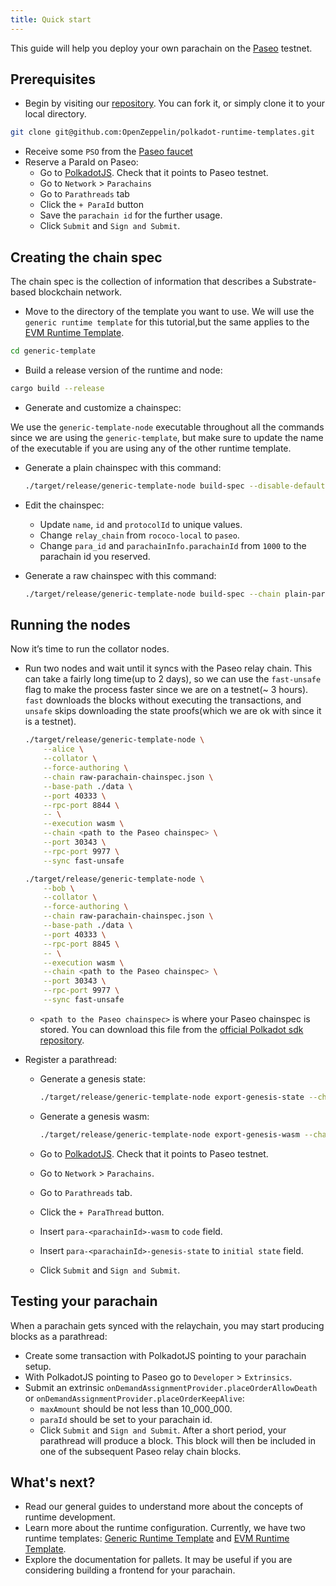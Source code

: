 ```yaml
---
title: Quick start
---
```


This guide will help you deploy your own parachain on the [Paseo](https://github.com/paseo-network) testnet.

## Prerequisites
* Begin by visiting our [repository](https://github.com/OpenZeppelin/polkadot-runtime-templates). You can fork it, or simply clone it to your local directory.
```bash
git clone git@github.com:OpenZeppelin/polkadot-runtime-templates.git
```
* Receive some `PSO` from the [Paseo faucet](https://paritytech.github.io/polkadot-testnet-faucet/)
* Reserve a ParaId on Paseo:
  * Go to [PolkadotJS](https://polkadot.js.org/apps). Check that it points to Paseo testnet.
  * Go to `Network` > `Parachains`
  * Go to `Parathreads` tab
  * Click the `+ ParaId` button
  * Save the `parachain id` for the further usage.
  * Click `Submit` and `Sign and Submit`.

## Creating the chain spec
The chain spec is the collection of information that describes a Substrate-based blockchain network.

* Move to the directory of the template you want to use. We will use the `generic runtime template` for this tutorial,but the same applies to the [EVM Runtime Template](runtimes/evm.mdx).
```bash
cd generic-template
```
* Build a release version of the runtime and node:
```bash
cargo build --release
```
* Generate and customize a chainspec:

<Callout>


We use the `generic-template-node` executable throughout all the commands since we are using the `generic-template`, but make sure to update the name of the executable if you are using any of the other runtime template.

</Callout>

* Generate a plain chainspec with this command:

  ```bash
  ./target/release/generic-template-node build-spec --disable-default-bootnode > plain-parachain-chainspec.json
  ```
* Edit the chainspec:
  * Update `name`, `id` and `protocolId` to unique values.
  * Change `relay_chain` from `rococo-local` to `paseo`.
  * Change `para_id` and `parachainInfo.parachainId` from `1000` to the parachain id you reserved.
* Generate a raw chainspec with this command:

  ```bash
  ./target/release/generic-template-node build-spec --chain plain-parachain-chainspec.json --disable-default-bootnode --raw > raw-parachain-chainspec.json
  ```

## Running the nodes
Now it’s time to run the collator nodes.

* Run two nodes and wait until it syncs with the Paseo relay chain. This can take a fairly long time(up to 2 days), so we can use the `fast-unsafe` flag to make the process faster since we are on a testnet(~ 3 hours). `fast` downloads the blocks without executing the transactions, and `unsafe` skips downloading the state proofs(which we are ok with since it is a testnet).

  ```bash
  ./target/release/generic-template-node \
      --alice \
      --collator \
      --force-authoring \
      --chain raw-parachain-chainspec.json \
      --base-path ./data \
      --port 40333 \
      --rpc-port 8844 \
      -- \
      --execution wasm \
      --chain <path to the Paseo chainspec> \
      --port 30343 \
      --rpc-port 9977 \
      --sync fast-unsafe
  ```

  ```bash
  ./target/release/generic-template-node \
      --bob \
      --collator \
      --force-authoring \
      --chain raw-parachain-chainspec.json \
      --base-path ./data \
      --port 40333 \
      --rpc-port 8845 \
      -- \
      --execution wasm \
      --chain <path to the Paseo chainspec> \
      --port 30343 \
      --rpc-port 9977 \
      --sync fast-unsafe
  ```
  * `<path to the Paseo chainspec>` is where your Paseo chainspec is stored. You can download this file from the [official Polkadot sdk repository](https://github.com/paritytech/polkadot-sdk/blob/release-polkadot-v1.10.0/polkadot/node/service/chain-specs/paseo.json).
* Register a parathread:
  * Generate a genesis state:

    ```bash
    ./target/release/generic-template-node export-genesis-state --chain raw-parachain-chainspec.json para-<parachainId>-genesis-state
    ```
  * Generate a genesis wasm:

    ```bash
    ./target/release/generic-template-node export-genesis-wasm --chain raw-parachain-chainspec.json para-<parachainId>-wasm
    ```
  * Go to [PolkadotJS](https://polkadot.js.org/apps). Check that it points to Paseo testnet.
  * Go to `Network` > `Parachains`.
  * Go to `Parathreads` tab.
  * Click the `+ ParaThread` button.
  * Insert `para-<parachainId>-wasm` to `code` field.
  * Insert `para-<parachainId>-genesis-state` to `initial state` field.
  * Click `Submit` and `Sign and Submit`.

## Testing your parachain

When a parachain gets synced with the relaychain, you may start producing blocks as a parathread:

* Create some transaction with PolkadotJS pointing to your parachain setup.
* With PolkadotJS pointing to Paseo go to `Developer` > `Extrinsics`.
* Submit an extrinsic `onDemandAssignmentProvider.placeOrderAllowDeath` or `onDemandAssignmentProvider.placeOrderKeepAlive`:
  * `maxAmount` should be not less than 10_000_000.
  * `paraId` should be set to your parachain id.
  * Click `Submit` and `Sign and Submit`.
  After a short period, your parathread will produce a block. This block will then be included in one of the subsequent Paseo relay chain blocks.

## What's next?

* Read our general guides to understand more about the concepts of runtime development.
* Learn more about the runtime configuration. Currently, we have two runtime templates: [Generic Runtime Template](runtimes/generic.mdx) and [EVM Runtime Template](runtimes/evm.mdx).
* Explore the documentation for pallets. It may be useful if you are considering building a frontend for your parachain.
